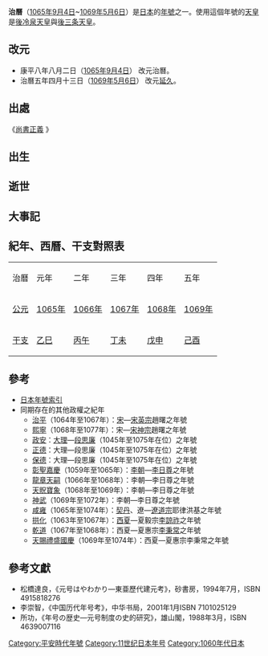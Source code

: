 {{japanese|japanese=治暦|kana=じりゃく|romaji=Jiryaku}}

'''治曆'''（[[1065年|1065年]][[9月4日|9月4日]]~[[1069年|1069年]][[5月6日|5月6日]]）是[[日本|日本]]的[[年號|年號]]之一。使用這個年號的[[天皇|天皇]]是[[後冷泉天皇|後冷泉天皇]]與[[後三条天皇|後三条天皇]]。

==改元==
*康平八年八月二日（[[1065年|1065年]][[9月4日|9月4日]]） 改元治曆。
*治曆五年四月十三日（[[1069年|1069年]][[5月6日|5月6日]]） 改元[[延久|延久]]。

==出處==
《[[尚书_(经)|尚書正義]]<!---·周書·[[s:泰誓上|泰誓上]]--->》<!---：「……象曰：君子以治厤明時然則改'''正'''治'''厤'''必自武王始矣。……」--->

==出生==

==逝世==

==大事記==

==紀年、西曆、干支對照表==
{| class="wikitable" cellspacing=0 style="text-align:center"
|- style="font-weight:bold;background-color:#CCCCCC;color:#000000"
|治曆||元年||二年||三年||四年||五年
|- style="background-color:#FFFFFF;"
|[[公元|公元]]||[[1065年|1065年]]||[[1066年|1066年]]||[[1067年|1067年]]||[[1068年|1068年]]||[[1069年|1069年]]
|- style="background-color:#FFFFFF;"
|[[干支|干支]]||[[乙巳|乙巳]]||[[丙午|丙午]]||[[丁未|丁未]]||[[戊申|戊申]]||[[己酉|己酉]]
|}

==參考==
*[[日本年號索引|日本年號索引]]
*同期存在的其他政權之紀年
**[[治平_(宋英宗)|治平]]（1064年至1067年）：[[北宋|宋]]—[[宋英宗|宋英宗]]趙曙之年號
**[[熙寧|熙寧]]（1068年至1077年）：宋—[[宋神宗|宋神宗]]趙曙之年號
**[[政安|政安]]：[[大理國|大理]]—[[段思廉|段思廉]]（1045年至1075年在位）之年號
**[[正德_(段思廉)|正德]]：大理—段思廉（1045年至1075年在位）之年號
**[[保德_(段思廉)|保德]]：大理—段思廉（1045年至1075年在位）之年號
**[[彰聖嘉慶|彰聖嘉慶]]（1059年至1065年）：[[李朝_(越南)|李朝]]—[[李日尊|李日尊]]之年號
**[[龍章天嗣|龍章天嗣]]（1066年至1068年）：李朝—李日尊之年號
**[[天貺寶象|天貺寶象]]（1068年至1069年）：李朝—李日尊之年號
**[[神武_(李日尊)|神武]]（1069年至1072年）：李朝—李日尊之年號
**[[咸雍|咸雍]]（1065年至1074年）：[[遼朝|契丹]]、遼—[[遼道宗|遼道宗]]耶律洪基之年號
**[[拱化|拱化]]（1063年至1067年）：[[西夏|西夏]]—夏毅宗[[李諒祚|李諒祚]]之年號
**[[乾道_(李秉常)|乾道]]（1067年至1068年）：西夏—夏惠宗[[李秉常|李秉常]]之年號
**[[天賜禮盛國慶|天賜禮盛國慶]]（1069年至1074年）：西夏—夏惠宗李秉常之年號

==參考文獻==
*松橋達良，《元号はやわかり—東亜歷代建元考》，砂書房，1994年7月，ISBN 4915818276
*李崇智，《中国历代年号考》，中华书局，2001年1月ISBN 7101025129
*所功，《年号の歴史―元号制度の史的研究》，雄山閣，1988年3月，ISBN 4639007116

{{年号|[[康平_(後冷泉天皇)|康平]]|[[日本年號|日本年號]]|[[延久|延久]]}}
{{平安時代年號}}
{{DEFAULTSORT:Jiryaku}}

[[Category:平安時代年號|Category:平安時代年號]]
[[Category:11世纪日本年号|Category:11世纪日本年号]]
[[Category:1060年代日本|Category:1060年代日本]]